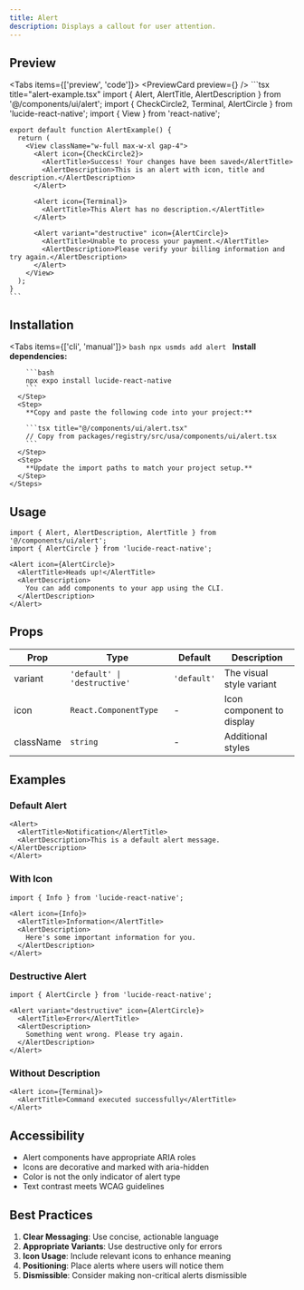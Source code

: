 ```yaml
---
title: Alert
description: Displays a callout for user attention.
---
```



## Preview

<Tabs items={['preview', 'code']}>
  <Tab value="preview">
    <PreviewCard preview={<AlertPreview />} />
  </Tab>
  <Tab value="code">
    ```tsx title="alert-example.tsx"
    import { Alert, AlertTitle, AlertDescription } from '@/components/ui/alert';
    import { CheckCircle2, Terminal, AlertCircle } from 'lucide-react-native';
    import { View } from 'react-native';

    export default function AlertExample() {
      return (
        <View className="w-full max-w-xl gap-4">
          <Alert icon={CheckCircle2}>
            <AlertTitle>Success! Your changes have been saved</AlertTitle>
            <AlertDescription>This is an alert with icon, title and description.</AlertDescription>
          </Alert>

          <Alert icon={Terminal}>
            <AlertTitle>This Alert has no description.</AlertTitle>
          </Alert>

          <Alert variant="destructive" icon={AlertCircle}>
            <AlertTitle>Unable to process your payment.</AlertTitle>
            <AlertDescription>Please verify your billing information and try again.</AlertDescription>
          </Alert>
        </View>
      );
    }
    ```
  </Tab>
</Tabs>

## Installation

<Tabs items={['cli', 'manual']}>
  <Tab value="cli">
    ```bash
    npx usmds add alert
    ```
  </Tab>
  <Tab value="manual">
    <Steps>
      <Step>
        **Install dependencies:**

        ```bash
        npx expo install lucide-react-native
        ```
      </Step>
      <Step>
        **Copy and paste the following code into your project:**

        ```tsx title="@/components/ui/alert.tsx"
        // Copy from packages/registry/src/usa/components/ui/alert.tsx
        ```
      </Step>
      <Step>
        **Update the import paths to match your project setup.**
      </Step>
    </Steps>
  </Tab>
</Tabs>

## Usage

```tsx
import { Alert, AlertDescription, AlertTitle } from '@/components/ui/alert';
import { AlertCircle } from 'lucide-react-native';

<Alert icon={AlertCircle}>
  <AlertTitle>Heads up!</AlertTitle>
  <AlertDescription>
    You can add components to your app using the CLI.
  </AlertDescription>
</Alert>
```

## Props

| Prop | Type | Default | Description |
|------|------|---------|-------------|
| variant | `'default' \| 'destructive'` | `'default'` | The visual style variant |
| icon | `React.ComponentType` | - | Icon component to display |
| className | `string` | - | Additional styles |

## Examples

### Default Alert

```tsx
<Alert>
  <AlertTitle>Notification</AlertTitle>
  <AlertDescription>This is a default alert message.</AlertDescription>
</Alert>
```

### With Icon

```tsx
import { Info } from 'lucide-react-native';

<Alert icon={Info}>
  <AlertTitle>Information</AlertTitle>
  <AlertDescription>
    Here's some important information for you.
  </AlertDescription>
</Alert>
```

### Destructive Alert

```tsx
import { AlertCircle } from 'lucide-react-native';

<Alert variant="destructive" icon={AlertCircle}>
  <AlertTitle>Error</AlertTitle>
  <AlertDescription>
    Something went wrong. Please try again.
  </AlertDescription>
</Alert>
```

### Without Description

```tsx
<Alert icon={Terminal}>
  <AlertTitle>Command executed successfully</AlertTitle>
</Alert>
```

## Accessibility

- Alert components have appropriate ARIA roles
- Icons are decorative and marked with aria-hidden
- Color is not the only indicator of alert type
- Text contrast meets WCAG guidelines

## Best Practices

1. **Clear Messaging**: Use concise, actionable language
2. **Appropriate Variants**: Use destructive only for errors
3. **Icon Usage**: Include relevant icons to enhance meaning
4. **Positioning**: Place alerts where users will notice them
5. **Dismissible**: Consider making non-critical alerts dismissible